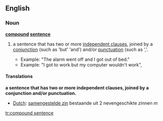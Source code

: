 ==English==
===Noun===
'''[[compound]] [[sentence]]'''
#{{grammar}} a sentence that has two or more [[independent clause]]s, joined by a [[conjunction]] (such as 'but' 'and') and/or [[punctuation]] (such as ','.
#*Example: "The alarm went off and I got out of bed."
#*Example: "I got to work but my computer wouldn't work", 

====Translations====
'''a sentence that has two or more independent clauses, joined by a conjunction and/or punctuation.'''
{{top}}
*[[Dutch]]: [[samengestelde zin]] bestaande uit 2 nevengeschikte zinnen ''m''
{{mid}}
{{bottom}}

[[tr:compound sentence]]